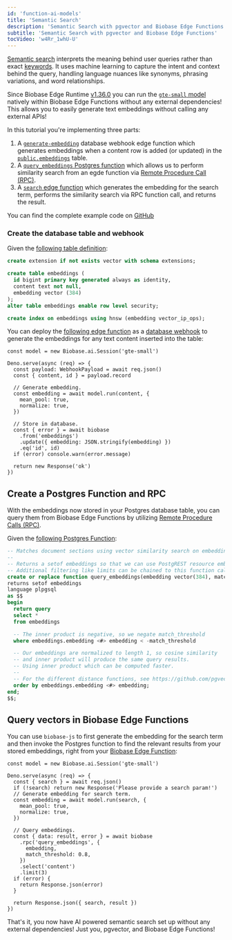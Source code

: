 ```yaml
---
id: 'function-ai-models'
title: 'Semantic Search'
description: 'Semantic Search with pgvector and Biobase Edge Functions'
subtitle: 'Semantic Search with pgvector and Biobase Edge Functions'
tocVideo: 'w4Rr_1whU-U'
---
```


[Semantic search](/docs/guides/ai/semantic-search) interprets the meaning behind user queries rather than exact [keywords](/docs/guides/ai/keyword-search). It uses machine learning to capture the intent and context behind the query, handling language nuances like synonyms, phrasing variations, and word relationships.

Since Biobase Edge Runtime [v1.36.0](https://github.com/biobase-ai/edge-runtime/releases/tag/v1.36.0) you can run the [`gte-small` model](https://huggingface.co/Biobase/gte-small) natively within Biobase Edge Functions without any external dependencies! This allows you to easily generate text embeddings without calling any external APIs!

In this tutorial you're implementing three parts:

1. A [`generate-embedding`](https://github.com/biobase-ai/biobase/tree/master/examples/ai/edge-functions/biobase/functions/generate-embedding/index.ts) database webhook edge function which generates embeddings when a content row is added (or updated) in the [`public.embeddings`](https://github.com/biobase-ai/biobase/tree/master/examples/ai/edge-functions/biobase/migrations/20240408072601_embeddings.sql) table.
2. A [`query_embeddings` Postgres function](https://github.com/biobase-ai/biobase/tree/master/examples/ai/edge-functions/biobase/migrations/20240410031515_vector-search.sql) which allows us to perform similarity search from an egde function via [Remote Procedure Call (RPC)](https://biobase.studio/docs/guides/database/functions?language=js).
3. A [`search` edge function](https://github.com/biobase-ai/biobase/tree/master/examples/ai/edge-functions/biobase/functions/search/index.ts) which generates the embedding for the search term, performs the similarity search via RPC function call, and returns the result.

You can find the complete example code on [GitHub](https://github.com/biobase-ai/biobase/tree/master/examples/ai/edge-functions)

### Create the database table and webhook

Given the [following table definition](https://github.com/biobase-ai/biobase/blob/master/examples/ai/edge-functions/biobase/migrations/20240408072601_embeddings.sql):

```sql
create extension if not exists vector with schema extensions;

create table embeddings (
  id bigint primary key generated always as identity,
  content text not null,
  embedding vector (384)
);
alter table embeddings enable row level security;

create index on embeddings using hnsw (embedding vector_ip_ops);
```

You can deploy the [following edge function](https://github.com/biobase-ai/biobase/blob/master/examples/ai/edge-functions/biobase/functions/generate-embedding/index.ts) as a [database webhook](/docs/guides/database/webhooks) to generate the embeddings for any text content inserted into the table:

```tsx
const model = new Biobase.ai.Session('gte-small')

Deno.serve(async (req) => {
  const payload: WebhookPayload = await req.json()
  const { content, id } = payload.record

  // Generate embedding.
  const embedding = await model.run(content, {
    mean_pool: true,
    normalize: true,
  })

  // Store in database.
  const { error } = await biobase
    .from('embeddings')
    .update({ embedding: JSON.stringify(embedding) })
    .eq('id', id)
  if (error) console.warn(error.message)

  return new Response('ok')
})
```

## Create a Postgres Function and RPC

With the embeddings now stored in your Postgres database table, you can query them from Biobase Edge Functions by utilizing [Remote Procedure Calls (RPC)](/docs/guides/database/functions?language=js).

Given the [following Postgres Function](https://github.com/biobase-ai/biobase/blob/master/examples/ai/edge-functions/biobase/migrations/20240410031515_vector-search.sql):

```sql
-- Matches document sections using vector similarity search on embeddings
--
-- Returns a setof embeddings so that we can use PostgREST resource embeddings (joins with other tables)
-- Additional filtering like limits can be chained to this function call
create or replace function query_embeddings(embedding vector(384), match_threshold float)
returns setof embeddings
language plpgsql
as $$
begin
  return query
  select *
  from embeddings

  -- The inner product is negative, so we negate match_threshold
  where embeddings.embedding <#> embedding < -match_threshold

  -- Our embeddings are normalized to length 1, so cosine similarity
  -- and inner product will produce the same query results.
  -- Using inner product which can be computed faster.
  --
  -- For the different distance functions, see https://github.com/pgvector/pgvector
  order by embeddings.embedding <#> embedding;
end;
$$;
```

## Query vectors in Biobase Edge Functions

You can use `biobase-js` to first generate the embedding for the search term and then invoke the Postgres function to find the relevant results from your stored embeddings, right from your [Biobase Edge Function](https://github.com/biobase-ai/biobase/blob/master/examples/ai/edge-functions/biobase/functions/search/index.ts):

```tsx
const model = new Biobase.ai.Session('gte-small')

Deno.serve(async (req) => {
  const { search } = await req.json()
  if (!search) return new Response('Please provide a search param!')
  // Generate embedding for search term.
  const embedding = await model.run(search, {
    mean_pool: true,
    normalize: true,
  })

  // Query embeddings.
  const { data: result, error } = await biobase
    .rpc('query_embeddings', {
      embedding,
      match_threshold: 0.8,
    })
    .select('content')
    .limit(3)
  if (error) {
    return Response.json(error)
  }

  return Response.json({ search, result })
})
```

That's it, you now have AI powered semantic search set up without any external dependencies! Just you, pgvector, and Biobase Edge Functions!
